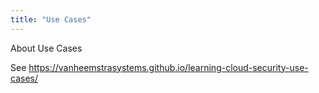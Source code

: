 ```yaml
---
title: "Use Cases"
---
```


About Use Cases

See <https://vanheemstrasystems.github.io/learning-cloud-security-use-cases/>
